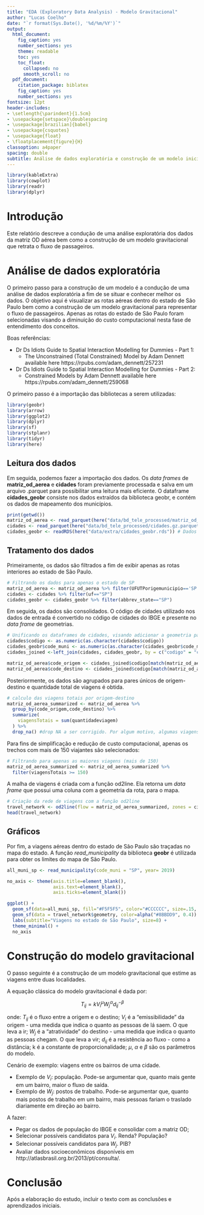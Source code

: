 ```yaml
---
title: "EDA (Exploratory Data Analysis) - Modelo Gravitacional"
author: "Lucas Coelho"
date: "`r format(Sys.Date(), '%d/%m/%Y')`"
output:
  html_document:
    fig_caption: yes
    number_sections: yes
    theme: readable
    toc: yes
    toc_float:
      collapsed: no
      smooth_scroll: no
  pdf_document:
    citation_package: biblatex
    fig_caption: yes
    number_sections: yes
fontsize: 12pt
header-includes:
- \setlength{\parindent}{1.5cm}
- \usepackage{setspace}\doublespacing
- \usepackage[brazilian]{babel}
- \usepackage{csquotes}
- \usepackage{float}
- \floatplacement{figure}{H}
classoption: a4paper
spacing: double
subtitle: Análise de dados exploratória e construção de um modelo inicial.
---
```


```r

library(kableExtra)
library(cowplot)
library(readr)
library(dplyr)

```

\newpage
\tableofcontents 
\newpage
\listoffigures
\newpage

# Introdução
Este relatório descreve a condução de uma análise exploratória dos dados da matriz OD aérea bem como a construção de um modelo gravitacional que retrata o fluxo de passageiros.

# Análise de dados exploratória

O primeiro passo para a construção de um modelo é a condução de uma análise de dados exploratória a fim de se situar e conhecer melhor os dados. O objetivo aqui é visualizar as rotas aéreas dentro do estado de São Paulo bem como a construção de um modelo gravitacional para representar o fluxo de passageiros. Apenas as rotas do estado de São Paulo foram selecionadas visando a diminuição do custo computacional nesta fase de entendimento dos conceitos.

Boas referências:

- Dr Ds Idiots Guide to Spatial Interaction Modelling for Dummies - Part 1:
  - The Unconstrained (Total Constrained) Model by Adam Dennett available here https://rpubs.com/adam_dennett/257231
- Dr Ds Idiots Guide to Spatial Interaction Modelling for Dummies - Part 2: 
  - Constrained Models by Adam Dennett available here https://rpubs.com/adam_dennett/259068

O primeiro passo é a importação das bibliotecas a serem utilizadas:

```r
library(geobr)
library(arrow)
library(ggplot2)
library(dplyr)
library(sf)
library(stplanr)
library(tidyr)
library(here)
```

## Leitura dos dados

Em seguida, podemos fazer a importação dos dados. Os *data frames* de **matriz_od_aerea** e **cidades** foram previamente processada e salva em um arquivo .parquet para possibilitar uma leitura mais eficiente. O dataframe **cidades_geobr** consiste nos dados extraídos da biblioteca geobr, e contém os dados de mapeamento dos municípios.

```r
print(getwd())
matriz_od_aerea <- read_parquet(here("data/bd_tele_processed/matriz_od_aerea.gz.parquet")) # matriz aérea processada em parquet
cidades <- read_parquet(here("data/bd_tele_processed/cidades.gz.parquet")) # cidades processada em parquet
cidades_geobr <- readRDS(here("data/extra/cidades_geobr.rds")) # Dados das cidades Brasileiras previamente capturados com o geobr (vide grab_cities_geobr.R)
```

## Tratamento dos dados

Primeiramente, os dados são filtrados a fim de exibir apenas as rotas interiores ao estado de São Paulo.

```r
# Filtrando os dados para apenas o estado de SP
matriz_od_aerea <- matriz_od_aerea %>% filter(UFUTPorigemunicipio=='SP',UFUTPdestinounicipio=="SP")
cidades <- cidades %>% filter(uf=="SP")
cidades_geobr <- cidades_geobr %>% filter(abbrev_state=="SP")
```

Em seguida, os dados são consolidados. O código de cidades utilizado nos dados de entrada é convertido no código de cidades do IBGE e presente no *data frame* de geometrias.

```r
# Unificando os dataframes de cidades, visando adicionar a geometria para o mapa
cidades$codigo <- as.numeric(as.character(cidades$codigo))
cidades_geobr$code_muni <- as.numeric(as.character(cidades_geobr$code_muni))
cidades_joined <-left_join(cidades, cidades_geobr, by = c("codigo" = "code_muni"))

matriz_od_aerea$code_origem <- cidades_joined$codigo[match(matriz_od_aerea$idmunicipioorigem, cidades_joined$idMunicipio)]
matriz_od_aerea$code_destino <- cidades_joined$codigo[match(matriz_od_aerea$idmunicipiodestino, cidades_joined$idMunicipio)]
```

Posteriormente, os dados são agrupados para pares únicos de origem-destino e quantidade total de viagens é obtida.

```r
# calculo das viagens totais por origem-destino
matriz_od_aerea_summarized <- matriz_od_aerea %>%
  group_by(code_origem,code_destino) %>%
  summarize(
    viagensTotais = sum(quantidadeviagem)
  ) %>% 
  drop_na() #drop NA a ser corrigido. Por algum motivo, algumas viagens de MG estavam aparecendo (aeroporto de Uberlândia)
```

Para fins de simplificação e redução de custo computacional, apenas os trechos com mais de 150 viajantes são selecionados:

```r
# Filtrando para apenas as maiores viagens (mais de 150)
matriz_od_aerea_summarized <- matriz_od_aerea_summarized %>%
  filter(viagensTotais >= 150)
```

A malha de viagens é criada com a função od2line. Ela retorna um *data frame* que possui uma coluna com a geometria da rota, para o mapa.

```r
# Criação da rede de viagens com a função od2line
travel_network <- od2line(flow = matriz_od_aerea_summarized, zones = cidades_geobr)
head(travel_network)
```

## Gráficos

Por fim, a viagens aéreas dentro do estado de São Paulo são traçadas no mapa do estado. A função *read_municipality* da biblioteca **geobr** é utilizada para obter os limites do mapa de São Paulo.

```r
all_muni_sp <- read_municipality(code_muni = "SP", year= 2019)
```
```r
no_axis <- theme(axis.title=element_blank(),
                 axis.text=element_blank(),
                 axis.ticks=element_blank())

ggplot() +
  geom_sf(data=all_muni_sp, fill="#F5F5F5", color="#CCCCCC", size=.15, show.legend = FALSE) +
  geom_sf(data = travel_network$geometry, color=alpha("#8BBDD9", 0.4)) +
  labs(subtitle="Viagens no estado de São Paulo", size=8) +
  theme_minimal() +
  no_axis
```

# Construção do modelo gravitacional

O passo seguinte é a construção de um modelo gravitacional que estime as viagens entre duas localidades.

A equação clássica do modelo gravitacional é dada por:

$$T_{ij} = k V_i^\mu W_j^\alpha d_{ij}^{-\beta} $$

onde:
$T_{ij}$ é o fluxo entre a origem e o destino;
$V_i$ é a "emissibilidade" da origem - uma medida que indica o quanto as pessoas de lá saem. O que leva a ir;
$W_j$ é a "atratividade" do destino - uma medida que indica o quanto as pessoas chegam. O que leva a vir;
$d_{ij}$ é a resistência ao fluxo - como a distância;
k é a constante de proporcionalidade;
$\mu$, $\alpha$ e $\beta$ são os parâmetros do modelo.

Cenário de exemplo: viagens entre os bairros de uma cidade.

  - Exemplo de $V_i$: população. Pode-se argumentar que, quanto mais gente em um bairro, maior o fluxo de saída.
  - Exemplo de $W_j$: postos de trabalho. Pode-se argumentar que, quanto mais postos de trabalho em um bairro, mais pessoas fariam o traslado diariamente em direção ao bairro.

A fazer:

  - Pegar os dados de população do IBGE e consolidar com a matriz OD;
  - Selecionar possíveis candidatos para $V_i$. Renda? População?
  - Selecionar possíveis candidatos para $W_j$. PIB?
  - Avaliar dados socioeconômicos disponíveis em http://atlasbrasil.org.br/2013/pt/consulta/.

# Conclusão

Após a elaboração do estudo, incluir o texto com as conclusões e aprendizados iniciais.


\newpage
